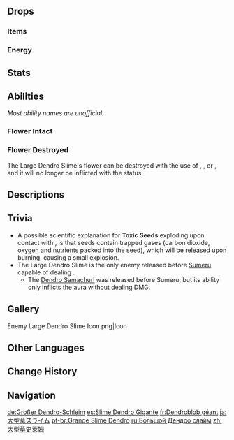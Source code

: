 {{Enemy Infobox
|image    = Enemy Large Dendro Slime.png
|type     = Common Enemies
|family   = Elemental Lifeforms
|group    = Slimes
|location = [[Mondstadt]]<br>[[Liyue]]
|dmgtype  = Physical
|dmgtype2 = Dendro
|weakpoint = no
|ability1 = Invincibility Frames
|ability2 = Healing
|ability3 = Summoning
}}
{{Enemy Intro}}

==Drops==
===Items===
{{Drops Table|type=Slimes (Large)}}

===Energy===
{{Energy Drops
|type  = Dendro
|hp1   = 66
|p1    = 1
|hp2   = 33
|p2    = 1
|hp3   = 0
|o3    = 1
}}

==Stats==
{{Enemy Stats|dendro_res=Immune|hp_ratio=2|atk_ratio=2.8|hp_type=1}}

==Abilities==
''Most ability names are unofficial.''
===Flower Intact===
{{Enemy Attacks
|name_1 = Burning Weakness + Extinguish
|desc_1 = When the large red flower on top of the Large Dendro Slime is intact, it will be inflicted with the {{Dendro}} status at all times. {{Pyro}} can be applied to the slime to cause [[Burning]]. While burning, the slime will stay still and shake to put out the fire, and will be unable to attack. After burning for a certain amount of time, it will close the flower on top of it, instantly extinguishing the fire.
|file_1 = Large Dendro Slime Burning
|caption_1 = Burning
|name_2 = Ambush Leap
|desc_2 = Upon spotting the player, the Large Dendro Slime will burrow into the ground, only leaving its large red flower visible. If [[Burning]] is inflicted upon it, it will be forced out of the burrowed state. While in its burrowed state, after the player turns away from it, jumps out of the ground and high into the air before slamming down at the player's location, dealing '''100% ATK''' as {{Color|Physical DMG}}.
|strat_2 = If no Pyro attack is available, the player can simply turn away from the slime to end its invincible state.
|name_3 = Dendro Slime Summon
|desc_3 = Spreads 3 seeds that grow into [[Dendro Slime]]s. These summoned slimes do not yield any drops and will disappear after the parent slime is killed. A maximum of 6 summoned Dendro Slimes can exist at a time.
|name_4 = Poison Field
|desc_4 = Creates a field around itself which deals '''10% ATK''' as {{Color|Dendro DoT}} to players within it and continuously heals enemies within it (excluding itself).
|name_5 = Toxic Seeds
|desc_5 = Shoots 3 seeds which pop into lingering toxic clouds, applying a poison status to any player that passes through them, inflicting the {{Color|Dendro}} status and dealing '''10% ATK''' as {{Color|Dendro DoT}}.
* If the seeds come in contact with {{Pyro}}, they will explode, dealing '''100% ATK''' as {{Color|Physical DMG}} and causing heavy knockback.
|file_5_2 = Large Dendro Slime Toxic Seeds Explosion
|caption_5_2 = Toxic Seeds (Explosion)
}}

===Flower Destroyed===
The Large Dendro Slime's flower can be destroyed with the use of {{Pyro}}, {{Electro}}, or {{Hydro}}, and it will no longer be inflicted with the {{Dendro}} status.

{{Enemy Attacks
|name_1 = Ram
|file_1 = Large Dendro Slime Bump
|desc_1 = Rams into the player, dealing '''50% ATK''' as {{Color|Physical DMG}}.

|name_2 = Jumping Slam
|file_2 = Large Dendro Slime Leap
|desc_2 = Jumps high into the air before slamming down at the player's location, dealing '''100% ATK''' as {{Color|Physical DMG}}.
* Certain enhanced Large Dendro Slimes, found in certain [[Domains]], [[Spiral Abyss]], overworld events and challenges, have reduced [[Cooldown]] on this attack.
}}

==Descriptions==
{{Description|A slime that has undergone ecological changes due to abundant Dendro in its environment.<br>There are some who see it as something similar to the Whopperflowers, hiding its true form to trick and hunt its prey, and some regard it as a slime that has been parasitized by some special plant. From this point of view, might some cultures also see these slimes as having some special medicinal value?|[[Archive]]}}

==Trivia==
* A possible scientific explanation for '''Toxic Seeds''' exploding upon contact with {{Pyro}}, is that seeds contain trapped gases (carbon dioxide, oxygen and nutrients packed into the seed), which will be released upon burning, causing a small explosion.
* The Large Dendro Slime is the only enemy released before [[Sumeru]] capable of dealing {{Dendro|Dendro DMG|link=Dendro}}.
** The [[Dendro Samachurl]] was released before Sumeru, but its ability only inflicts the {{Dendro}} aura without dealing DMG.

==Gallery==
<gallery>
Enemy Large Dendro Slime Icon.png|Icon
</gallery>

==Other Languages==
{{Other Languages
|en      = Large Dendro Slime
|zhs     = 大型草史莱姆
|zhs_rm  = Dàxíng Cǎo Shǐláimǔ
|zht     = 大型草史萊姆
|zht_rm  = Dàxíng Cǎo Shǐláimǔ
|zh_tl   = Large {{Lex|Dendro|zh}} Slime
|ja      = 大型草スライム
|ja_rm   = Oogata Kusa Suraimu
|ja_tl   = Large {{Lex|Dendro|ja}} Slime
|ko      = 거대 풀 슬라임
|ko_tl   = Large {{Lex|Dendro|ko}} Slime
|es      = Slime Gigante Dendro
|es_tl   = Giant Dendro Slime
|fr      = Dendroblob géant
|fr_tl   = Giant Dendro {{Lex|Slime|fr}}
|ru      = Большой Дендро слайм
|ru_tl   = Large Dendro Slime
|th      = Large Dendro Slime
|vi      = Slime Thảo Lớn
|vi_tl   = Large {{Lex|Dendro|vi}} Slime
|de      = Großer Dendro-Schleim
|de_tl   = Large Dendro Slime
|id      = Large Dendro Slime
|pt      = Grande Slime Dendro
|pt_tl   = Large Dendro Slime
|tr      = Büyük Doğa Bodurlopu
|tr_tl   = Large {{Lex|Dendro|tr}} {{Lex|Slime|tr}}
|it      = Melmoso di Dendro gigante
|it_tl   = 
}}

==Change History==
{{Change History|1.0}}

==Navigation==
{{Enemy Navbox|type=Common}}

[[de:Großer Dendro-Schleim]]
[[es:Slime Dendro Gigante]]
[[fr:Dendroblob géant]]
[[ja:大型草スライム]]
[[pt-br:Grande Slime Dendro]]
[[ru:Большой Дендро слайм]]
[[zh:大型草史萊姆]]